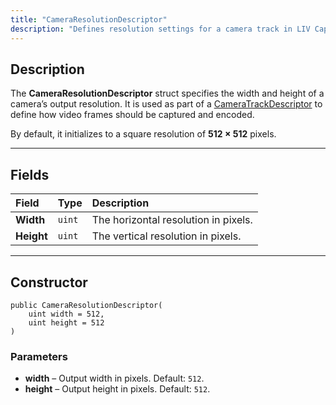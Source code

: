 ```yaml
---
title: "CameraResolutionDescriptor"
description: "Defines resolution settings for a camera track in LIV Capture Kit."
---
```


## Description

The **CameraResolutionDescriptor** struct specifies the width and height of a camera’s output resolution. It is used as part of a [CameraTrackDescriptor](/api-reference/cameratrackdescriptor) to define how video frames should be captured and encoded.

By default, it initializes to a square resolution of **512 × 512** pixels.

---

## Fields

| Field      | Type   | Description                          |
| :--------- | :----- | :----------------------------------- |
| **Width**  | `uint` | The horizontal resolution in pixels. |
| **Height** | `uint` | The vertical resolution in pixels.   |

---

## Constructor

```
public CameraResolutionDescriptor(
    uint width = 512,
    uint height = 512
)
```

### Parameters

- **width** – Output width in pixels. Default: `512`.
- **height** – Output height in pixels. Default: `512`.